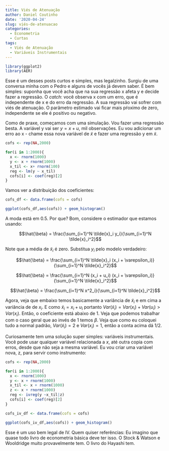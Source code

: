 ```yaml
---
title: Viés de Atenuação
author: Daniel Coutinho
date: '2020-04-24'
slug: viés-de-atenuacao
categories:
  - Econometria
  - Curtas
tags:
  - Viés de Atenuação
  - Variáveis Instrumentais
---
```


```r
library(ggplot2)
library(AER)
```


Esse é um desses posts curtos e simples, mas legalzinho. Surgiu de uma conversa minha com o Pedro e alguns de vocês já devem saber. É bem simples: suponha que você acha que na sua regressão x afeta y e decide fazer a regressão. O _catch_: você observa x com um erro, que é independente de x e do erro da regressão. A sua regressão vai sofrer com viés de atenuação. O parâmetro estimado vai ficar mais pŕoximo de zero, independente se ele é positivo ou negativo. 

Como de praxe, começamos com uma simulação. Vou fazer uma regressão besta. A variável y vai ser $y = x +u$, mil observações. Eu vou adicionar um erro ao x - chame essa nova variável de $\tilde{x}$ e fazer uma regressão y em $\tilde{x}$. 

```r

cofs <- rep(NA,2000)

for(i in 1:2000){
  x <- rnorm(1000)
  y <- x + rnorm(1000)
  x_til <- x+ rnorm(100)
  reg <- lm(y ~ x_til)
  cofs[i] <- coef(reg)[2]
}

```

Vamos ver a distribuição dos coeficientes:

```r

cofs_df <- data.frame(cofs = cofs)

ggplot(cofs_df,aes(cofs)) + geom_histogram()

```

A moda está em 0.5. Por que? Bom, considere o estimador que estamos usando:

$$\hat{\beta} = \frac{\sum_{i=1}^N \tilde{x}_i y_i}{\sum_{i=1}^N \tilde{x}_i^2}$$

Note que a média de $\tilde{x}_i$ é zero. Substitua $y_i$ pelo modelo verdadeiro: 

$$\hat{\beta} = \frac{\sum_{i=1}^N \tilde{x}_i (x_i + \varepsilon_i)}{\sum_{i=1}^N \tilde{x}_i^2}$$

$$\hat{\beta} = \frac{\sum_{i=1}^N (x_i + u_i) (x_i + \varepsilon_i)}{\sum_{i=1}^N \tilde{x}_i^2}$$

$$\hat{\beta} = \frac{\sum_{i=1}^N x^2_i}{\sum_{i=1}^N \tilde{x}_i^2}$$

Agora, veja que embaixo temos basicamente a variância de $\tilde{x}_i$ e em cima a variância de de $x_i$. E como $\tilde{x}_i = x_i +  u_i$ portanto $Var(\tilde{x}_i) = Var(x_i) + Var(u_i) > Var(x_i)$. Então, o coeficiente está abaixo de 1. Veja que podemos trabalhar com o caso geral que ao invés de 1 temos $\beta$. Veja que como eu coloquei tudo a normal padrão, $Var(\tilde{x}_i)= 2$ e $Var(x_i) = 1$, então a conta acima dá 1/2. 

Curiosamente tem uma solução super simples: variáveis instrumentais. Você pode usar qualquer variável relacionada a $x$, até outra copia com erros, desde que não seja a mesma variável. Eu vou criar uma variável nova, z, para servir como instrumento: 

```r

cofs <- rep(NA,2000)

for(i in 1:2000){
  x <- rnorm(1000)
  y <- x + rnorm(1000)
  x_til <- x + rnorm(1000)
  z <- x + rnorm(1000)
  reg <- ivreg(y ~x_til|z)
  cofs[i] <- coef(reg)[2]
}

cofs_iv_df <- data.frame(cofs = cofs)

ggplot(cofs_iv_df,aes(cofs)) + geom_histogram()


```

Esse é um uso bem legal de IV. Quem quiser referências: Eu imagino que quase todo livro de econometria básica deve ter isso. O Stock & Watson e Wooldridge muito provavelmente tem. O livro do Hayashi tem. 